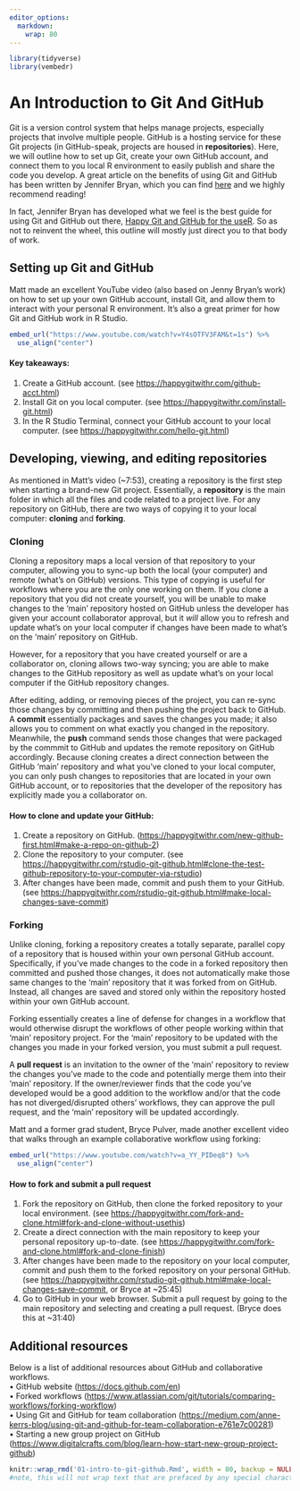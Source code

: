 ```yaml
---
editor_options:
  markdown:
    wrap: 80
---
```


```r
library(tidyverse)
library(vembedr)
```

# An Introduction to Git And GitHub

Git is a version control system that helps manage projects, especially projects
that involve multiple people. GitHub is a hosting service for these Git
projects (in GitHub-speak, projects are housed in **repositories**). Here, we
will outline how to set up Git, create your own GitHub account, and connect
them to you local R environment to easily publish and share the code you
develop. A great article on the benefits of using Git and GitHub has been
written by Jennifer Bryan, which you can find
[here](https://happygitwithr.com/big-picture.html) and we highly recommend
reading!

In fact, Jennifer Bryan has developed what we feel is the best guide for using
Git and GitHub out there, [Happy Git and GitHub for the
useR](https://happygitwithr.com/index.html). So as not to reinvent the wheel,
this outline will mostly just direct you to that body of work.

## Setting up Git and GitHub

Matt made an excellent YouTube video (also based on Jenny Bryan's work) on how
to set up your own GitHub account, install Git, and allow them to interact with
your personal R environment. It's also a great primer for how Git and GitHub
work in R Studio.

```r
embed_url("https://www.youtube.com/watch?v=Y4sOTFV3FAM&t=1s") %>%
  use_align("center")
```

#### **Key takeaways:**

1) Create a GitHub account. (see
    <https://happygitwithr.com/github-acct.html>) <br>
2) Install Git on you local computer. (see
    <https://happygitwithr.com/install-git.html>) <br>
3) In the R Studio Terminal, connect your GitHub account to your local
    computer. (see <https://happygitwithr.com/hello-git.html>)

## Developing, viewing, and editing repositories

As mentioned in Matt's video (\~7:53), creating a repository is the first step
when starting a brand-new Git project. Essentially, a **repository** is the
main folder in which all the files and code related to a project live. For any
repository on GitHub, there are two ways of copying it to your local computer:
**cloning** and **forking**.

### Cloning

Cloning a repository maps a local version of that repository to your computer,
allowing you to sync-up both the local (your computer) and remote (what's on
GitHub) versions. This type of copying is useful for workflows where you are
the only one working on them. If you clone a repository that you did not create
yourself, you will be unable to make changes to the 'main' repository hosted on
GitHub unless the developer has given your account collaborator approval, but
it *will* allow you to refresh and update what's on your local computer if
changes have been made to what's on the 'main' repository on GitHub.

However, for a repository that you have created yourself or are a collaborator
on, cloning allows two-way syncing; you are able to make changes to the GitHub
repository as well as update what's on your local computer if the GitHub
repository changes.

After editing, adding, or removing pieces of the project, you can re-sync those
changes by committing and then pushing the project back to GitHub. A **commit**
essentially packages and saves the changes you made; it also allows you to
comment on what exactly you changed in the repository. Meanwhile, the **push**
command sends those changes that were packaged by the commmit to GitHub and
updates the remote repository on GitHub accordingly. Because cloning creates a
direct connection between the GitHub 'main' repository and what you've cloned
to your local computer, you can only push changes to repositories that are
located in your own GitHub account, or to repositories that the developer of
the repository has explicitly made you a collaborator on.

#### **How to clone and update your GitHub**:

1) Create a repository on GitHub.
    (<https://happygitwithr.com/new-github-first.html#make-a-repo-on-github-2>)
    <br>
2) Clone the repository to your computer. (see
    <https://happygitwithr.com/rstudio-git-github.html#clone-the-test-github-repository-to-your-computer-via-rstudio>)
    <br>
3) After changes have been made, commit and push them to your GitHub.
    (see
    <https://happygitwithr.com/rstudio-git-github.html#make-local-changes-save-commit>)

### Forking

Unlike cloning, forking a repository creates a totally separate, parallel copy
of a repository that is housed within your own personal GitHub account.
Specifically, if you've made changes to the code in a forked repository then
committed and pushed those changes, it does not automatically make those same
changes to the 'main' repository that it was forked from on GitHub. Instead,
all changes are saved and stored only within the repository hosted within your
own GitHub account.

Forking essentially creates a line of defense for changes in a workflow that
would otherwise disrupt the workflows of other people working within that
'main' repository project. For the 'main' repository to be updated with the
changes you made in your forked version, you must submit a pull request.

A **pull request** is an invitation to the owner of the 'main' repository to
review the changes you've made to the code and potentially merge them into
their 'main' repository. If the owner/reviewer finds that the code you've
developed would be a good addition to the workflow and/or that the code has not
diverged/disrupted others' workflows, they can approve the pull request, and
the 'main' repository will be updated accordingly.

Matt and a former grad student, Bryce Pulver, made another excellent video that
walks through an example collaborative workflow using forking:

```r
embed_url("https://www.youtube.com/watch?v=a_YY_PIDeq8") %>%
  use_align("center")
```

#### **How to fork and submit a pull request**

1) Fork the repository on GitHub, then clone the forked repository to
    your local environment. (see
    <https://happygitwithr.com/fork-and-clone.html#fork-and-clone-without-usethis>)
    <br>
2) Create a direct connection with the main repository to keep your
    personal repository up-to-date. (see
    <https://happygitwithr.com/fork-and-clone.html#fork-and-clone-finish>)
    <br>
3) After changes have been made to the repository on your local
    computer, commit and push them to the forked repository on your
    personal GitHub. (see
    <https://happygitwithr.com/rstudio-git-github.html#make-local-changes-save-commit>,
    or Bryce at \~25:45) <br>
4) Go to GitHub in your web browser. Submit a pull request by going to
    the main repository and selecting and creating a pull request.
    (Bryce does this at \~31:40)

## Additional resources

Below is a list of additional resources about GitHub and collaborative
workflows. <br> • GitHub website (<https://docs.github.com/en>) <br> • Forked
workflows
(<https://www.atlassian.com/git/tutorials/comparing-workflows/forking-workflow>)
<br> • Using Git and GitHub for team collaboration
(<https://medium.com/anne-kerrs-blog/using-git-and-github-for-team-collaboration-e761e7c00281>)
<br> • Starting a new group project on GitHub
(<https://www.digitalcrafts.com/blog/learn-how-start-new-group-project-github>)

```r
knitr::wrap_rmd('01-intro-to-git-github.Rmd', width = 80, backup = NULL)
#note, this will not wrap text that are prefaced by any special characters (like bullets!)
```

